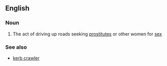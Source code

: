 ==English==

===Noun===
{{en-noun|head=[[kerb]] [[crawling]]|-}}

# {{context|British|lang=en}} The act of driving up roads seeking [[prostitute]]s or other women for [[sex]]

===See also===
* [[kerb crawler]]